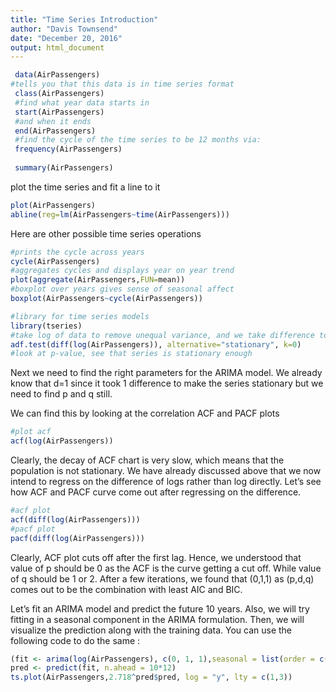 ---
title: "Time Series Introduction"
author: "Davis Townsend"
date: "December 20, 2016"
output: html_document
---


```{r}
 data(AirPassengers)
#tells you that this data is in time series format
 class(AirPassengers)
 #find what year data starts in
 start(AirPassengers)
 #and when it ends
 end(AirPassengers)
 #find the cycle of the time series to be 12 months via:
 frequency(AirPassengers)
 
 summary(AirPassengers)

```

plot the time series and fit a line to it
```{r}
plot(AirPassengers)
abline(reg=lm(AirPassengers~time(AirPassengers)))
```

Here are other possible time series operations
```{r}
#prints the cycle across years
cycle(AirPassengers)
#aggregates cycles and displays year on year trend
plot(aggregate(AirPassengers,FUN=mean))
#boxplot over years gives sense of seasonal affect
boxplot(AirPassengers~cycle(AirPassengers))

```

```{r}
#library for time series models
library(tseries)
#take log of data to remove unequal variance, and we take difference to address the trend component (growth of passengers over time)
adf.test(diff(log(AirPassengers)), alternative="stationary", k=0)
#look at p-value, see that series is stationary enough
```

Next we need to find the right parameters for the ARIMA model. We already know that d=1 since it took 1 difference to make the series stationary but we need to find p and q still.

We can find this by looking at the correlation ACF and PACF plots
```{r}
#plot acf
acf(log(AirPassengers))
```

Clearly, the decay of ACF chart is very slow, which means that the population is not stationary. We have already discussed above that we now intend to regress on the difference of logs rather than log directly. Let's see how ACF and PACF curve come out after regressing on the difference.

```{r}
#acf plot
acf(diff(log(AirPassengers)))
#pacf plot
pacf(diff(log(AirPassengers)))
```

Clearly, ACF plot cuts off after the first lag. Hence, we understood that value of p should be 0 as the ACF is the curve getting a cut off. While value of q should be 1 or 2. After a few iterations, we found that (0,1,1) as (p,d,q) comes out to be the combination with least AIC and BIC.

Let's fit an ARIMA model and predict the future 10 years. Also, we will try fitting in a seasonal component in the ARIMA formulation. Then, we will visualize the prediction along with the training data. You can use the following code to do the same :
```{r}
(fit <- arima(log(AirPassengers), c(0, 1, 1),seasonal = list(order = c(0, 1, 1), period = 12)))
pred <- predict(fit, n.ahead = 10*12)
ts.plot(AirPassengers,2.718^pred$pred, log = "y", lty = c(1,3))

```




